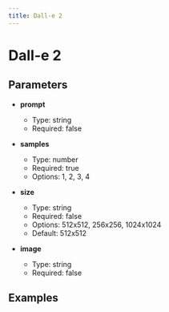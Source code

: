 ```yaml
---
title: Dall-e 2
---
```


# Dall-e 2

## Parameters


- **prompt**
  - Type: string
  - Required: false

- **samples**
  - Type: number
  - Required: true
  - Options: 1, 2, 3, 4

- **size**
  - Type: string
  - Required: false
  - Options: 512x512, 256x256, 1024x1024
  - Default: 512x512

- **image**
  - Type: string
  - Required: false

## Examples

